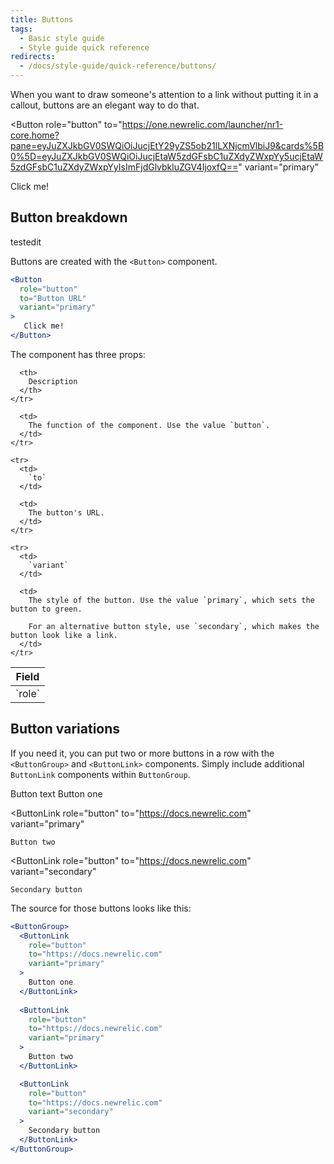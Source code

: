 ```yaml
---
title: Buttons
tags:
  - Basic style guide
  - Style guide quick reference
redirects:
  - /docs/style-guide/quick-reference/buttons/
---
```


When you want to draw someone's attention to a link without putting it in a callout, buttons are an elegant way to do that.

<Button
  role="button"
  to="https://one.newrelic.com/launcher/nr1-core.home?pane=eyJuZXJkbGV0SWQiOiJucjEtY29yZS5ob21lLXNjcmVlbiJ9&cards%5B0%5D=eyJuZXJkbGV0SWQiOiJucjEtaW5zdGFsbC1uZXdyZWxpYy5ucjEtaW5zdGFsbC1uZXdyZWxpYyIsImFjdGlvbkluZGV4IjoxfQ=="
  variant="primary"
>
   Click me!
</Button>

## Button breakdown

testedit

Buttons are created with the `<Button>` component.

```jsx
<Button
  role="button"
  to="Button URL"
  variant="primary"
>
   Click me!
</Button>
```

The component has three props:

<table>
  <thead>
    <tr>
      <th style={{ width: "200px" }}>
        Field
      </th>

      <th>
        Description
      </th>
    </tr>
  </thead>

  <tbody>
    <tr>
      <td>
        `role`
      </td>

      <td>
        The function of the component. Use the value `button`.
      </td>
    </tr>

    <tr>
      <td>
        `to`
      </td>

      <td>
        The button's URL.
      </td>
    </tr>

    <tr>
      <td>
        `variant`
      </td>

      <td>
        The style of the button. Use the value `primary`, which sets the button to green.

        For an alternative button style, use `secondary`, which makes the button look like a link.
      </td>
    </tr>
  </tbody>
</table>

## Button variations

If you need it, you can put two or more buttons in a row with the `<ButtonGroup>` and `<ButtonLink>` components. Simply include additional `ButtonLink` components within `ButtonGroup`.

<ButtonGroup>
  <ButtonLink
    role="button"
    to="Button URL"
    variant="primary"
  >
    Button text
  </ButtonLink>
</ButtonGroup>

<ButtonGroup>
  <ButtonLink
    role="button"
    to="https://docs.newrelic.com"
    variant="primary"
  >
    Button one
  </ButtonLink>

  <ButtonLink
    role="button"
    to="https://docs.newrelic.com"
    variant="primary"
  >
    Button two
  </ButtonLink>

  <ButtonLink
    role="button"
    to="https://docs.newrelic.com"
    variant="secondary"
  >
    Secondary button
  </ButtonLink>
</ButtonGroup>

The source for those buttons looks like this:

```jsx
<ButtonGroup>
  <ButtonLink
    role="button"
    to="https://docs.newrelic.com"
    variant="primary"
  >
    Button one
  </ButtonLink>
  
  <ButtonLink
    role="button"
    to="https://docs.newrelic.com"
    variant="primary"
  >
    Button two
  </ButtonLink>

  <ButtonLink
    role="button"
    to="https://docs.newrelic.com"
    variant="secondary"
  >
    Secondary button
  </ButtonLink>
</ButtonGroup>
```
